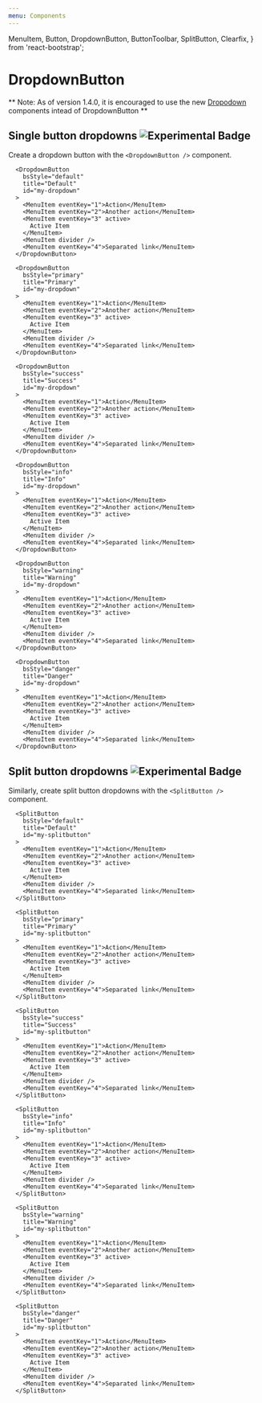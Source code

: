 ```yaml
---
menu: Components
---
```


  MenuItem,
  Button,
  DropdownButton,
  ButtonToolbar,
  SplitButton,
  Clearfix,
} from 'react-bootstrap';

# DropdownButton

** Note: As of version 1.4.0, it is encouraged to use the new [Dropodown](/src-components-dropdowns) components intead of DropdownButton **

## Single button dropdowns ![Experimental Badge](https://img.shields.io/badge/component-experimental-blue.svg#badge)

Create a dropdown button with the `<DropdownButton />` component.

<Playground>
  <ButtonToolbar>

      <DropdownButton
        bsStyle="default"
        title="Default"
        id="my-dropdown"
      >
        <MenuItem eventKey="1">Action</MenuItem>
        <MenuItem eventKey="2">Another action</MenuItem>
        <MenuItem eventKey="3" active>
          Active Item
        </MenuItem>
        <MenuItem divider />
        <MenuItem eventKey="4">Separated link</MenuItem>
      </DropdownButton>

      <DropdownButton
        bsStyle="primary"
        title="Primary"
        id="my-dropdown"
      >
        <MenuItem eventKey="1">Action</MenuItem>
        <MenuItem eventKey="2">Another action</MenuItem>
        <MenuItem eventKey="3" active>
          Active Item
        </MenuItem>
        <MenuItem divider />
        <MenuItem eventKey="4">Separated link</MenuItem>
      </DropdownButton>

      <DropdownButton
        bsStyle="success"
        title="Success"
        id="my-dropdown"
      >
        <MenuItem eventKey="1">Action</MenuItem>
        <MenuItem eventKey="2">Another action</MenuItem>
        <MenuItem eventKey="3" active>
          Active Item
        </MenuItem>
        <MenuItem divider />
        <MenuItem eventKey="4">Separated link</MenuItem>
      </DropdownButton>

      <DropdownButton
        bsStyle="info"
        title="Info"
        id="my-dropdown"
      >
        <MenuItem eventKey="1">Action</MenuItem>
        <MenuItem eventKey="2">Another action</MenuItem>
        <MenuItem eventKey="3" active>
          Active Item
        </MenuItem>
        <MenuItem divider />
        <MenuItem eventKey="4">Separated link</MenuItem>
      </DropdownButton>

      <DropdownButton
        bsStyle="warning"
        title="Warning"
        id="my-dropdown"
      >
        <MenuItem eventKey="1">Action</MenuItem>
        <MenuItem eventKey="2">Another action</MenuItem>
        <MenuItem eventKey="3" active>
          Active Item
        </MenuItem>
        <MenuItem divider />
        <MenuItem eventKey="4">Separated link</MenuItem>
      </DropdownButton>

      <DropdownButton
        bsStyle="danger"
        title="Danger"
        id="my-dropdown"
      >
        <MenuItem eventKey="1">Action</MenuItem>
        <MenuItem eventKey="2">Another action</MenuItem>
        <MenuItem eventKey="3" active>
          Active Item
        </MenuItem>
        <MenuItem divider />
        <MenuItem eventKey="4">Separated link</MenuItem>
      </DropdownButton>

  </ButtonToolbar>
</Playground>

## Split button dropdowns ![Experimental Badge](https://img.shields.io/badge/component-experimental-blue.svg#badge)

Similarly, create split button dropdowns with the `<SplitButton />` component.

<Playground>
  <ButtonToolbar>

      <SplitButton
        bsStyle="default"
        title="Default"
        id="my-splitbutton"
      >
        <MenuItem eventKey="1">Action</MenuItem>
        <MenuItem eventKey="2">Another action</MenuItem>
        <MenuItem eventKey="3" active>
          Active Item
        </MenuItem>
        <MenuItem divider />
        <MenuItem eventKey="4">Separated link</MenuItem>
      </SplitButton>

      <SplitButton
        bsStyle="primary"
        title="Primary"
        id="my-splitbutton"
      >
        <MenuItem eventKey="1">Action</MenuItem>
        <MenuItem eventKey="2">Another action</MenuItem>
        <MenuItem eventKey="3" active>
          Active Item
        </MenuItem>
        <MenuItem divider />
        <MenuItem eventKey="4">Separated link</MenuItem>
      </SplitButton>

      <SplitButton
        bsStyle="success"
        title="Success"
        id="my-splitbutton"
      >
        <MenuItem eventKey="1">Action</MenuItem>
        <MenuItem eventKey="2">Another action</MenuItem>
        <MenuItem eventKey="3" active>
          Active Item
        </MenuItem>
        <MenuItem divider />
        <MenuItem eventKey="4">Separated link</MenuItem>
      </SplitButton>

      <SplitButton
        bsStyle="info"
        title="Info"
        id="my-splitbutton"
      >
        <MenuItem eventKey="1">Action</MenuItem>
        <MenuItem eventKey="2">Another action</MenuItem>
        <MenuItem eventKey="3" active>
          Active Item
        </MenuItem>
        <MenuItem divider />
        <MenuItem eventKey="4">Separated link</MenuItem>
      </SplitButton>

      <SplitButton
        bsStyle="warning"
        title="Warning"
        id="my-splitbutton"
      >
        <MenuItem eventKey="1">Action</MenuItem>
        <MenuItem eventKey="2">Another action</MenuItem>
        <MenuItem eventKey="3" active>
          Active Item
        </MenuItem>
        <MenuItem divider />
        <MenuItem eventKey="4">Separated link</MenuItem>
      </SplitButton>

      <SplitButton
        bsStyle="danger"
        title="Danger"
        id="my-splitbutton"
      >
        <MenuItem eventKey="1">Action</MenuItem>
        <MenuItem eventKey="2">Another action</MenuItem>
        <MenuItem eventKey="3" active>
          Active Item
        </MenuItem>
        <MenuItem divider />
        <MenuItem eventKey="4">Separated link</MenuItem>
      </SplitButton>

  </ButtonToolbar>
</Playground>

<!--
## Sizing

Dropdowns work with buttons of all sizes.

<Playground>
   <ButtonToolbar>
    <DropdownButton
      bsSize="large"
      title="Large button"
      id="dropdown-size-large"
    >
      <MenuItem eventKey="1">Action</MenuItem>
      <MenuItem eventKey="2">Another action</MenuItem>
      <MenuItem eventKey="3">Something else here</MenuItem>
      <MenuItem divider />
      <MenuItem eventKey="4">Separated link</MenuItem>
    </DropdownButton>
  </ButtonToolbar>

<ButtonToolbar>
  <DropdownButton title="Default button" id="dropdown-size-medium">
    <MenuItem eventKey="1">Action</MenuItem>
    <MenuItem eventKey="2">Another action</MenuItem>
    <MenuItem eventKey="3">Something else here</MenuItem>
    <MenuItem divider />
    <MenuItem eventKey="4">Separated link</MenuItem>
  </DropdownButton>
</ButtonToolbar>

<ButtonToolbar>
  <DropdownButton bsSize="small" title="Small button" id="dropdown-size-small">
    <MenuItem eventKey="1">Action</MenuItem>
    <MenuItem eventKey="2">Another action</MenuItem>
    <MenuItem eventKey="3">Something else here</MenuItem>
    <MenuItem divider />
    <MenuItem eventKey="4">Separated link</MenuItem>
  </DropdownButton>
</ButtonToolbar>

  <ButtonToolbar>
    <DropdownButton
      bsSize="xsmall"
      title="Extra small button"
      id="dropdown-size-extra-small"
    >
      <MenuItem eventKey="1">Action</MenuItem>
      <MenuItem eventKey="2">Another action</MenuItem>
      <MenuItem eventKey="3">Something else here</MenuItem>
      <MenuItem divider />
      <MenuItem eventKey="4">Separated link</MenuItem>
    </DropdownButton>
  </ButtonToolbar>
</Playground>

## No caret variation

Remove the caret using the `noCaret` prop.

## Dropup variation

Trigger dropdown menus that site above the button by adding the `dropup` prop.

## Dropdown right variation

Trigger dropdown menus that align to the right of the button using the `pullRight` prop.

## Menu items MenuItem

This component represents a menu item in a dropdown.

It supports the basic anchor properties `href`, `target`, `title`.

It also supports different properties of the normal Bootstrap MenuItem.

`header`: To add a header label to sections

`divider`: Adds an horizontal divider between sections

`disabled`: shows the item as disabled, and prevents onSelect from firing

`eventKey`: passed to the callback

`onSelect`: a callback that is called when the user clicks the item.

The callback is called with the following arguments: `eventKey` and `event`

<Playground>
  <Clearfix>
    <ul className="dropdown-menu open">
      <MenuItem header>Header</MenuItem>
      <MenuItem>link</MenuItem>
      <MenuItem divider />
      <MenuItem header>Header</MenuItem>
      <MenuItem>link</MenuItem>
      <MenuItem disabled>disabled</MenuItem>
      <MenuItem title="See? I have a title.">link with title</MenuItem>
    </ul>
  </Clearfix>
</Playground>
-->
